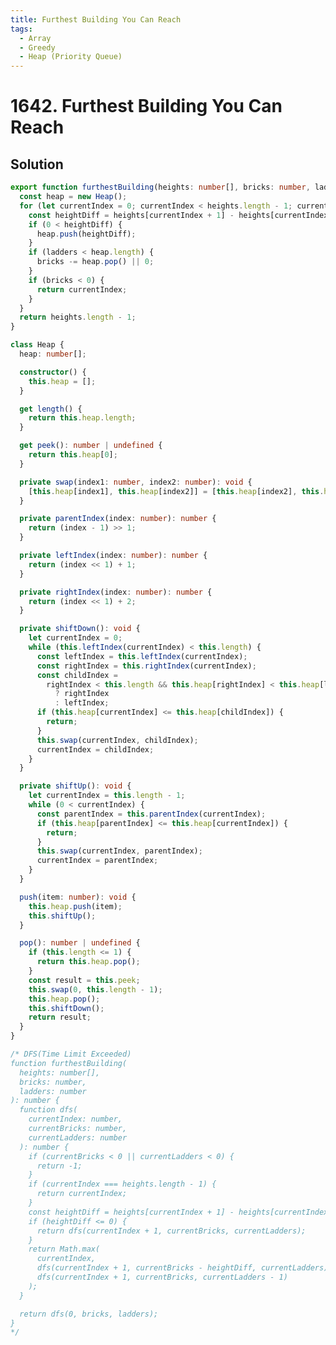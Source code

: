 ```yaml
---
title: Furthest Building You Can Reach
tags:
  - Array
  - Greedy
  - Heap (Priority Queue)
---
```


# 1642. Furthest Building You Can Reach

<Badges>
  <LevelBadge level="medium" />
  <TopicBadge name="Array" slug="array" />
  <TopicBadge name="Greedy" slug="greedy" />
  <TopicBadge name="Heap (Priority Queue)" slug="heap-priority-queue" />
</Badges>

## Solution

```typescript filename="solution.ts" copy
export function furthestBuilding(heights: number[], bricks: number, ladders: number): number {
  const heap = new Heap();
  for (let currentIndex = 0; currentIndex < heights.length - 1; currentIndex++) {
    const heightDiff = heights[currentIndex + 1] - heights[currentIndex];
    if (0 < heightDiff) {
      heap.push(heightDiff);
    }
    if (ladders < heap.length) {
      bricks -= heap.pop() || 0;
    }
    if (bricks < 0) {
      return currentIndex;
    }
  }
  return heights.length - 1;
}

class Heap {
  heap: number[];

  constructor() {
    this.heap = [];
  }

  get length() {
    return this.heap.length;
  }

  get peek(): number | undefined {
    return this.heap[0];
  }

  private swap(index1: number, index2: number): void {
    [this.heap[index1], this.heap[index2]] = [this.heap[index2], this.heap[index1]];
  }

  private parentIndex(index: number): number {
    return (index - 1) >> 1;
  }

  private leftIndex(index: number): number {
    return (index << 1) + 1;
  }

  private rightIndex(index: number): number {
    return (index << 1) + 2;
  }

  private shiftDown(): void {
    let currentIndex = 0;
    while (this.leftIndex(currentIndex) < this.length) {
      const leftIndex = this.leftIndex(currentIndex);
      const rightIndex = this.rightIndex(currentIndex);
      const childIndex =
        rightIndex < this.length && this.heap[rightIndex] < this.heap[leftIndex]
          ? rightIndex
          : leftIndex;
      if (this.heap[currentIndex] <= this.heap[childIndex]) {
        return;
      }
      this.swap(currentIndex, childIndex);
      currentIndex = childIndex;
    }
  }

  private shiftUp(): void {
    let currentIndex = this.length - 1;
    while (0 < currentIndex) {
      const parentIndex = this.parentIndex(currentIndex);
      if (this.heap[parentIndex] <= this.heap[currentIndex]) {
        return;
      }
      this.swap(currentIndex, parentIndex);
      currentIndex = parentIndex;
    }
  }

  push(item: number): void {
    this.heap.push(item);
    this.shiftUp();
  }

  pop(): number | undefined {
    if (this.length <= 1) {
      return this.heap.pop();
    }
    const result = this.peek;
    this.swap(0, this.length - 1);
    this.heap.pop();
    this.shiftDown();
    return result;
  }
}

/* DFS(Time Limit Exceeded)
function furthestBuilding(
  heights: number[],
  bricks: number,
  ladders: number
): number {
  function dfs(
    currentIndex: number,
    currentBricks: number,
    currentLadders: number
  ): number {
    if (currentBricks < 0 || currentLadders < 0) {
      return -1;
    }
    if (currentIndex === heights.length - 1) {
      return currentIndex;
    }
    const heightDiff = heights[currentIndex + 1] - heights[currentIndex];
    if (heightDiff <= 0) {
      return dfs(currentIndex + 1, currentBricks, currentLadders);
    }
    return Math.max(
      currentIndex,
      dfs(currentIndex + 1, currentBricks - heightDiff, currentLadders),
      dfs(currentIndex + 1, currentBricks, currentLadders - 1)
    );
  }

  return dfs(0, bricks, ladders);
}
*/
```

<ProblemLink
  codingSite="leetcode"
  href="https://leetcode.com/problems/furthest-building-you-can-reach/"
  title="Furthest Building You Can Reach"
/>
